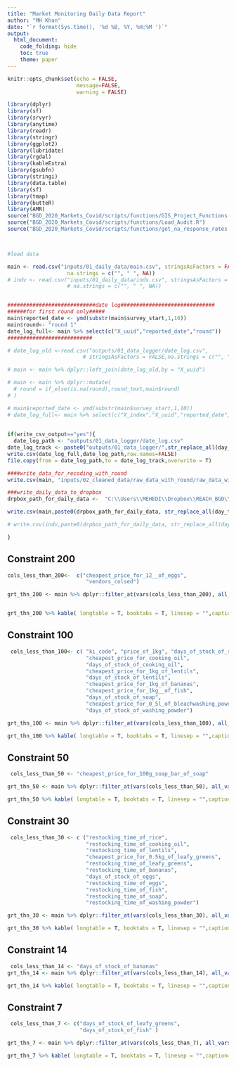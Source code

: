 ```yaml
---
title: "Market Monitoring Daily Data Report"
author: "MH Khan"
date: "`r format(Sys.time(), '%d %B, %Y, %H:%M ')`"
output:
  html_document:
    code_folding: hide
    toc: true
    theme: paper
---
```



```r

knitr::opts_chunk$set(echo = FALSE,
                      message=FALSE,
                      warning = FALSE)

library(dplyr)
library(sf)
library(srvyr)
library(anytime)
library(readr)
library(stringr)
library(ggplot2)
library(lubridate)
library(rgdal)
library(kableExtra)
library(gsubfn)
library(stringi)
library(data.table)
library(sf)
library(tmap)
library(butteR)
library(AMR)
source("BGD_2020_Markets_Covid/scripts/functions/GIS_Project_Functions.R")
source("BGD_2020_Markets_Covid/scripts/functions/Load_Audit.R")
source("BGD_2020_Markets_Covid/scripts/functions/get_na_response_rates.R")



#load data

main <- read.csv("inputs/01_daily_data/main.csv", stringsAsFactors = FALSE, 
                   na.strings = c("", " ", NA))
# indv <- read.csv("inputs/01_daily_data/indv.csv", stringsAsFactors = FALSE, 
                   # na.strings = c("", " ", NA))


############################date log##############################
######for first round only#####
main$reported_date <- ymd(substr(main$survey_start,1,10))
main$round<- "round 1"
date_log_full<- main %>% select(c("X_uuid","reported_date","round"))
###########################

# date_log_old <-read.csv("outputs/01_data_logger/date_log.csv", 
                        # stringsAsFactors = FALSE,na.strings = c("", " ", NA)) %>% select("X_uuid","round")

# main <- main %>% dplyr::left_join(date_log_old,by = "X_uuid")

# main <- main %>% dplyr::mutate(
  # round = if_else(is.na(round),round_text,main$round)
# ) 

# main$reported_date <- ymd(substr(main$survey_start,1,10))
# date_log_full<- main %>% select(c("X_index","X_uuid","reported_date","round"))  
  
  
if(write_csv_output=="yes"){
  date_log_path <- "outputs/01_data_logger/date_log.csv"
date_log_track <- paste0("outputs/01_data_logger/",str_replace_all(day_to_run,"-","_"),"_date_logger.csv") 
write.csv(date_log_full,date_log_path,row.names=FALSE)
file.copy(from = date_log_path,to = date_log_track,overwrite = T)

####write_data_for_recoding_with_round
write.csv(main, "inputs/02_cleaned_data/raw_data_with_round/raw_data_with_round.csv")

###write_daily_data_to_dropbox
drpbox_path_for_daily_data <-  "C:\\Users\\MEHEDI\\Dropbox\\REACH_BGD\\REACH\\Ongoing\\COVID-19\\Market Monitoring Initiative (camps)\\Daily monitoring\\01_daily_data/"

write.csv(main,paste0(drpbox_path_for_daily_data, str_replace_all(day_to_run,"-","_"),"_main_data.csv"))

# write.csv(indv,paste0(drpbox_path_for_daily_data, str_replace_all(day_to_run,"-","_"),"_indv_data.csv"))

}
``` 

## Constraint 200
```r

cols_less_than_200<-  c("cheapest_price_for_12__of_eggs",
                         "vendors_colsed")

grt_thn_200 <- main %>% dplyr::filter_at(vars(cols_less_than_200), all_vars(. > 200)) %>% dplyr::select(c("X_uuid","enumerator_id",cols_less_than_200))


grt_thn_200 %>% kable( longtable = T, booktabs = T, linesep = "",caption= "Some enumerators who have recorded value >200 which might be a mistake because that values should not be more than 200") %>% kable_styling(position = "center")


```

## Constraint 100
```r
 cols_less_than_100<- c( "ki_code", "price_of_1kg", "days_of_stock_of_rice",
                         "cheapest_price_for_cooking_oil",
                         "days_of_stock_of_cooking_oil",
                         "cheapest_price_for_1kg_of_lentils",
                         "days_of_stock_of_lentils",
                         "cheapest_price_for_1kg_of_bananas",
                         "cheapest_price_for_1kg__of_fish",
                         "days_of_stock_of_soap",
                         "cheapest_price_for_0_5l_of_bleachwashing_powder",
                         "days_of_stock_of_washing_powder")

grt_thn_100 <- main %>% dplyr::filter_at(vars(cols_less_than_100), all_vars(. > 100)) %>% dplyr::select(c("X_uuid","enumerator_id",cols_less_than_100))

grt_thn_100 %>% kable( longtable = T, booktabs = T, linesep = "",caption= "Some enumerators who have recorded value >100 which might be a mistake because that values should not be more than 100") %>% kable_styling(position = "center")
```


## Constraint 50
```r
 cols_less_than_50 <- "cheapest_price_for_100g_soap_bar_of_soap"

grt_thn_50 <- main %>% dplyr::filter_at(vars(cols_less_than_50), all_vars(. > 50)) %>% dplyr::select(c("X_uuid","enumerator_id",cols_less_than_50))

grt_thn_50 %>% kable( longtable = T, booktabs = T, linesep = "",caption= "Some enumerators who have recorded value >50 which might be a mistake because that values should not be more than 50") %>% kable_styling(position = "center")
```


## Constraint 30
```r
 cols_less_than_30 <- c ("restocking_time_of_rice",
                         "restocking_time_of_cooking_oil",
                         "restocking_time_of_lentils",
                         "cheapest_price_for_0.5kg_of_leafy_greens",
                         "restocking_time_of_leafy_greens",
                         "restocking_time_of_bananas",
                         "days_of_stock_of_eggs",
                         "restocking_time_of_eggs",
                         "restocking_time_of_fish",
                         "restocking_time_of_soap",
                         "restocking_time_of_washing_powder")

grt_thn_30 <- main %>% dplyr::filter_at(vars(cols_less_than_30), all_vars(. > 30)) %>% dplyr::select(c("X_uuid","enumerator_id",cols_less_than_30))

grt_thn_30 %>% kable( longtable = T, booktabs = T, linesep = "",caption= "Some enumerators who have recorded value >30 which might be a mistake because that values should not be more than 30") %>% kable_styling(position = "center")

```


## Constraint 14
```r
 cols_less_than_14 <- "days_of_stock_of_bananas"
grt_thn_14 <- main %>% dplyr::filter_at(vars(cols_less_than_14), all_vars(. > 14)) %>% dplyr::select(c("X_uuid","enumerator_id",cols_less_than_14))

grt_thn_14 %>% kable( longtable = T, booktabs = T, linesep = "",caption= "Some enumerators who have recorded value >14 which might be a mistake because that values should not be more than 14") %>% kable_styling(position = "center")

```


## Constraint 7
```r
 cols_less_than_7 <- c("days_of_stock_of_leafy_greens",
                       "days_of_stock_of_fish" )

grt_thn_7 <- main %>% dplyr::filter_at(vars(cols_less_than_7), all_vars(. > 7)) %>% dplyr::select(c("X_uuid","enumerator_id",cols_less_than_7))

grt_thn_7 %>% kable( longtable = T, booktabs = T, linesep = "",caption= "Some enumerators who have recorded value >07 which might be a mistake because that values should not be more than 07") %>% kable_styling(position = "center")

```


